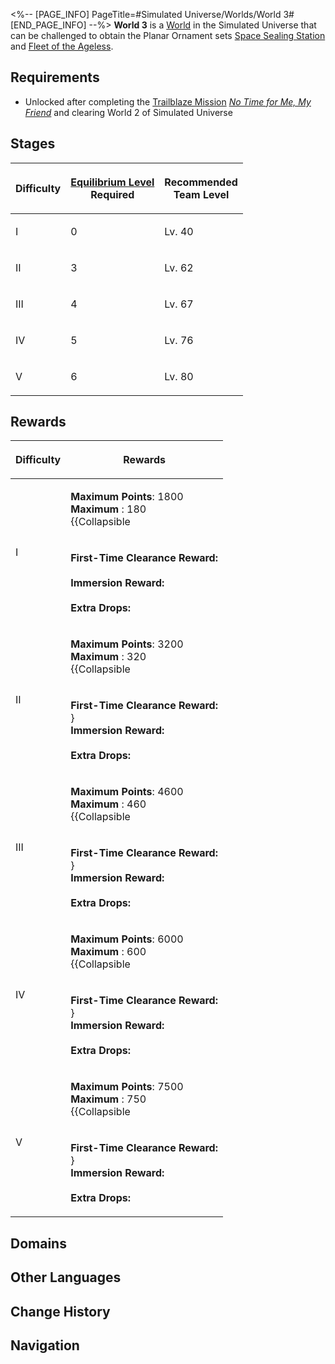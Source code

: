 <%-- [PAGE_INFO]
PageTitle=#Simulated Universe/Worlds/World 3#
[END_PAGE_INFO] --%>
{{Domain Infobox
|title         = World 3
|image         = Simulated Universe World 3.png
|type          = Simulated Universe
|type2         = World
|mechanism     = 
|boss          = Gepard (Complete)
|requiredEL    = 3/4/5/6
|recLevel      = 40/62/67/76/80
|recTypes      = Physical,Lightning,Imaginary
|cost          = 40
|drops         = Space Sealing Station; Fleet of the Ageless
|drops_delim   = ;
|rewards       = 
}}
'''World 3''' is a [[Simulated Universe/Worlds#Worlds|World]] in the Simulated Universe that can be challenged to obtain the Planar Ornament sets [[Space Sealing Station]] and [[Fleet of the Ageless]].

==Requirements==
* Unlocked after completing the [[Trailblaze Mission]] ''[[No Time for Me, My Friend]]'' and clearing World 2 of Simulated Universe

==Stages==
{| class="article-table"
! Difficulty !! [[Equilibrium Level]]<br />Required !! Recommended<br />Team Level
|-
| I || 0 || Lv. 40
|-
| II || 3 || Lv. 62
|-
| III || 4 || Lv. 67
|-
| IV || 5 || Lv. 76
|-
| V || 6 || Lv. 80
|}

==Rewards==
{| class="wikitable"
! Difficulty !! Rewards
|-
| rowspan=2 | I
|
'''Maximum Points''': 1800<br />
'''Maximum {{Item|Ability Point|20|text=Ability Points}}''': 180<br />
{{Collapsible
|{{SU Partial Point Rewards|1800}}
|Partial Rewards
|collapsed=1
}}
|-
|
'''First-Time Clearance Reward:'''<br />{{Card List|Trailblaze EXP*600; Stellar Jade*120; Star Rail Pass*2; Herta Bond*2}}<br />
'''Immersion Reward:'''<br/>{{Card List|1=Trailblaze EXP*200; Space Sealing Station*1 { rarity = 4 }; Fleet of the Ageless*1 { rarity = 4 }; Space Sealing Station*1 { rarity = 3 }; Fleet of the Ageless*1 { rarity = 3 }; Space Sealing Station*1 { rarity = 2 }; Fleet of the Ageless*1 { rarity = 2 }; Credit*1|mini=1}}<br />
'''Extra Drops:'''<br />{{Card List|Glimmering Core*1; Usurper's Scheme*1; Silvermane Insignia*1; Ancient Spindle*1; Immortal Aeroblossom*1; Artifex's Cogwheel*1; Dream Flow Valve*1; Fragments of Impression*1; Lost Lightdust*1; Credit*1|mini=1}}
|-
| rowspan=2 | II
|
'''Maximum Points''': 3200<br />
'''Maximum {{Item|Ability Point|20|text=Ability Points}}''': 320<br />
{{Collapsible
|{{SU Partial Point Rewards|3200}}
|Partial Rewards
|collapsed=1
}}
|-
|
'''First-Time Clearance Reward:'''<br />{{Card List|1=Trailblaze EXP*200; Stellar Jade*60; Herta's Wandering Trek*1 { rarity = 5 }; The Xianzhou Luofu's Ambrosial Arbor Vines*1 { rarity = 5 }}}<br />
'''Immersion Reward:'''<br/>{{Card List|1=Trailblaze EXP*200; Space Sealing Station*1 { rarity = 5 }; Fleet of the Ageless*1 { rarity = 5 }; Space Sealing Station*1 { rarity = 4 }; Fleet of the Ageless*1 { rarity = 4 }; Space Sealing Station*1 { rarity = 3 }; Fleet of the Ageless*1 { rarity = 3 }; Credit*1|mini=1}}<br />
'''Extra Drops:'''<br />{{Card List|Glimmering Core*1; Usurper's Scheme*1; Silvermane Insignia*1; Ancient Spindle*1; Immortal Aeroblossom*1; Artifex's Cogwheel*1; Dream Flow Valve*1; Fragments of Impression*1; Lost Lightdust*1; Credit*1|mini=1}}
|-
| rowspan=2 | III
|
'''Maximum Points''': 4600<br />
'''Maximum {{Item|Ability Point|20|text=Ability Points}}''': 460<br />
{{Collapsible
|{{SU Partial Point Rewards|4600}}
|Partial Rewards
|collapsed=1
}}
|-
|
'''First-Time Clearance Reward:'''<br />{{Card List|1=Trailblaze EXP*200; Stellar Jade*60; The Xianzhou Luofu's Celestial Ark*1 { rarity = 5 }; The Xianzhou Luofu's Ambrosial Arbor Vines*1 { rarity = 5 }}}<br />
'''Immersion Reward:'''<br/>{{Card List|1=Trailblaze EXP*200; Space Sealing Station*1 { rarity = 5 }; Fleet of the Ageless*1 { rarity = 5 }; Space Sealing Station*1 { rarity = 4 }; Fleet of the Ageless*1 { rarity = 4 }; Space Sealing Station*1 { rarity = 3 }; Fleet of the Ageless*1 { rarity = 3 }; Credit*1|mini=1}}<br />
'''Extra Drops:'''<br />{{Card List|Squirming Core*1; Conqueror's Will*1; Silvermane Medal*1; Ancient Engine*1; Immortal Lumintwig*1; Artifex's Gyreheart*1; Dream Making Engine*1; Shards of Desires*1; Lost Lightdust*1; Credit*1|mini=1}}
|-
| rowspan=2 | IV
|
'''Maximum Points''': 6000<br />
'''Maximum {{Item|Ability Point|20|text=Ability Points}}''': 600<br />
{{Collapsible
|{{SU Partial Point Rewards|6000}}
|Partial Rewards
|collapsed=1
}}
|-
|
'''First-Time Clearance Reward:'''<br />{{Card List|1=Trailblaze EXP*200; Stellar Jade*60; Herta's Space Station*1 { rarity = 5 }; Herta's Wandering Trek*1 { rarity = 5 }}}<br />
'''Immersion Reward:'''<br/>{{Card List|1=Trailblaze EXP*200; Space Sealing Station*1 { rarity = 5 }; Fleet of the Ageless*1 { rarity = 5 }; Space Sealing Station*1 { rarity = 4 }; Fleet of the Ageless*1 { rarity = 4 }; Space Sealing Station*1 { rarity = 3 }; Fleet of the Ageless*1 { rarity = 3 }; Credit*1|mini=1}}<br />
'''Extra Drops:'''<br />{{Card List|Squirming Core*1; Conqueror's Will*1; Silvermane Medal*1; Ancient Engine*1; Immortal Lumintwig*1; Artifex's Gyreheart*1; Dream Making Engine*1; Shards of Desires*1; Lost Lightdust*1; Credit*1|mini=1}}
|-
| rowspan=2 | V
|
'''Maximum Points''': 7500<br />
'''Maximum {{Item|Ability Point|20|text=Ability Points}}''': 750<br />
{{Collapsible
|{{SU Partial Point Rewards|7500}}
|Partial Rewards
|collapsed=1
}}
|-
|
'''First-Time Clearance Reward:'''<br />{{Card List|1=Trailblaze EXP*200; Stellar Jade*60; The Xianzhou Luofu's Celestial Ark*1 { rarity = 5 }; The Xianzhou Luofu's Ambrosial Arbor Vines*1 { rarity = 5 }}}<br />
'''Immersion Reward:'''<br/>{{Card List|1=Trailblaze EXP*200; Space Sealing Station*1 { rarity = 5 }; Fleet of the Ageless*1 { rarity = 5 }; Space Sealing Station*1 { rarity = 4 }; Fleet of the Ageless*1 { rarity = 4 }; Credit*1|mini=1}}<br />
'''Extra Drops:'''<br />{{Card List|Squirming Core*1; Conqueror's Will*1; Silvermane Medal*1; Ancient Engine*1; Immortal Lumintwig*1; Artifex's Gyreheart*1; Dream Making Engine*1; Shards of Desires*1; Lost Lightdust*1; Credit*1|mini=1}}
|}

==Domains==
{{Tabber
|Difficulty I
|
{{Table Wrapper
|class        = wikitable tdc1
|size         = 14;3
|header-1-1   = Number
|header-1-2   = Possible Domains
|header-1-3   = Possible Enemies
|cell-2-1     = 1
|cell-2-2     = {{SU Domain Card|Combat|36}}
|cell-3-1     = 2
|cell-3-2     = {{SU Domain Card|Combat;Occurrence|37}}
|cell-4-1     = 3
|cell-4-2     = {{SU Domain Card|Combat;Occurrence|38}}
|cell-5-1     = 4
|cell-5-2     = {{SU Domain Card|Elite|39}}
|cell-5-3     = {{Card List|Automaton Direwolf;Searing Prowler;Voidranger: Trampler|amount=Lv. 39|type=Enemy|show_caption=1|delim=;}}
|cell-6-1     = 5
|cell-6-2     = {{SU Domain Card|Respite|39}}
|cell-7-1     = 6
|cell-7-2     = {{SU Domain Card|Combat|40}}
|cell-8-1     = 7
|cell-8-2     = {{SU Domain Card|Combat;Occurrence;Encounter|41}}
|cell-9-1     = 8
|cell-9-2     = {{SU Domain Card|Elite|42}}
|cell-9-3     = {{Card List|Silvermane Lieutenant (Bug);Automaton Direwolf (Bug);Searing Prowler (Bug);Voidranger: Trampler (Bug)|amount=Lv. 42|type=Enemy|show_caption=1|delim=;}}
|cell-10-1    = 9
|cell-10-2    = {{SU Domain Card|Respite|42}}
|cell-11-1    = 10
|cell-11-2    = {{SU Domain Card|Combat;Occurrence;Transaction|43}}
|cell-12-1    = 11
|cell-12-2    = {{SU Domain Card|Combat;Occurrence;Transaction;Encounter|44}}
|cell-13-1    = 12
|cell-13-2    = {{SU Domain Card|Respite|44}}
|cell-14-1    = 13
|cell-14-2    = {{SU Domain Card|Boss|45}}
|cell-14-3    = {{Card List|Gepard (Complete)|amount=Lv. 45|type=Enemy|show_caption=1|delim=;}}
}}
|Difficulty II
|
{{Table Wrapper
|class        = wikitable tdc1
|size         = 14;3
|header-1-1   = Number
|header-1-2   = Possible Domains
|header-1-3   = Possible Enemies
|cell-2-1     = 1
|cell-2-2     = {{SU Domain Card|Combat|58}}
|cell-3-1     = 2
|cell-3-2     = {{SU Domain Card|Combat;Occurrence|59}}
|cell-4-1     = 3
|cell-4-2     = {{SU Domain Card|Combat;Occurrence|60}}
|cell-5-1     = 4
|cell-5-2     = {{SU Domain Card|Elite|61}}
|cell-5-3     = {{Card List|Automaton Direwolf;Searing Prowler;Voidranger: Trampler|amount=Lv. 61|type=Enemy|show_caption=1|delim=;}}
|cell-6-1     = 5
|cell-6-2     = {{SU Domain Card|Respite|61}}
|cell-7-1     = 6
|cell-7-2     = {{SU Domain Card|Combat|62}}
|cell-8-1     = 7
|cell-8-2     = {{SU Domain Card|Combat;Occurrence;Encounter|63}}
|cell-9-1     = 8
|cell-9-2     = {{SU Domain Card|Elite|64}}
|cell-9-3     = {{Card List|Silvermane Lieutenant (Bug);Automaton Direwolf (Bug);Searing Prowler (Bug);Voidranger: Trampler (Bug)|amount=Lv. 64|type=Enemy|show_caption=1|delim=;}}
|cell-10-1    = 9
|cell-10-2    = {{SU Domain Card|Respite|64}}
|cell-11-1    = 10
|cell-11-2    = {{SU Domain Card|Combat;Occurrence;Transaction|65}}
|cell-12-1    = 11
|cell-12-2    = {{SU Domain Card|Combat;Occurrence;Transaction;Encounter|66}}
|cell-13-1    = 12
|cell-13-2    = {{SU Domain Card|Respite|66}}
|cell-14-1    = 13
|cell-14-2    = {{SU Domain Card|Boss|67}}
|cell-14-3    = {{Card List|Gepard (Complete)|amount=Lv. 67|type=Enemy|show_caption=1|delim=;}}
}}
|Difficulty III
|
{{Table Wrapper
|class        = wikitable tdc1
|size         = 14;3
|header-1-1   = Number
|header-1-2   = Possible Domains
|header-1-3   = Possible Enemies
|cell-2-1     = 1
|cell-2-2     = {{SU Domain Card|Combat|63}}
|cell-3-1     = 2
|cell-3-2     = {{SU Domain Card|Combat;Occurrence|64}}
|cell-4-1     = 3
|cell-4-2     = {{SU Domain Card|Combat;Occurrence|65}}
|cell-5-1     = 4
|cell-5-2     = {{SU Domain Card|Elite|66}}
|cell-5-3     = {{Card List|Automaton Direwolf;Searing Prowler;Voidranger: Trampler|amount=Lv. 66|type=Enemy|show_caption=1|delim=;}}
|cell-6-1     = 5
|cell-6-2     = {{SU Domain Card|Respite|66}}
|cell-7-1     = 6
|cell-7-2     = {{SU Domain Card|Combat|67}}
|cell-8-1     = 7
|cell-8-2     = {{SU Domain Card|Combat;Occurrence;Encounter|68}}
|cell-9-1     = 8
|cell-9-2     = {{SU Domain Card|Elite|69}}
|cell-9-3     = {{Card List|Silvermane Lieutenant (Bug);Automaton Direwolf (Bug);Searing Prowler (Bug);Voidranger: Trampler (Bug)|amount=Lv. 69|type=Enemy|show_caption=1|delim=;}}
|cell-10-1    = 9
|cell-10-2    = {{SU Domain Card|Respite|69}}
|cell-11-1    = 10
|cell-11-2    = {{SU Domain Card|Combat;Occurrence;Transaction|70}}
|cell-12-1    = 11
|cell-12-2    = {{SU Domain Card|Combat;Occurrence;Transaction;Encounter|71}}
|cell-13-1    = 12
|cell-13-2    = {{SU Domain Card|Respite|71}}
|cell-14-1    = 13
|cell-14-2    = {{SU Domain Card|Boss|72}}
|cell-14-3    = {{Card List|Gepard (Complete)|amount=Lv. 72|type=Enemy|show_caption=1|delim=;}}
}}
|Difficulty IV
|
{{Table Wrapper
|class        = wikitable tdc1
|size         = 14;3
|header-1-1   = Number
|header-1-2   = Possible Domains
|header-1-3   = Possible Enemies
|cell-2-1     = 1
|cell-2-2     = {{SU Domain Card|Combat|72}}
|cell-3-1     = 2
|cell-3-2     = {{SU Domain Card|Combat;Occurrence|73}}
|cell-4-1     = 3
|cell-4-2     = {{SU Domain Card|Combat;Occurrence|74}}
|cell-5-1     = 4
|cell-5-2     = {{SU Domain Card|Elite|75}}
|cell-5-3     = {{Card List|Automaton Direwolf;Searing Prowler;Voidranger: Trampler|amount=Lv. 75|type=Enemy|show_caption=1|delim=;}}
|cell-6-1     = 5
|cell-6-2     = {{SU Domain Card|Respite|75}}
|cell-7-1     = 6
|cell-7-2     = {{SU Domain Card|Combat|76}}
|cell-8-1     = 7
|cell-8-2     = {{SU Domain Card|Combat;Occurrence;Encounter|77}}
|cell-9-1     = 8
|cell-9-2     = {{SU Domain Card|Elite|78}}
|cell-9-3     = {{Card List|Silvermane Lieutenant (Bug);Automaton Direwolf (Bug);Searing Prowler (Bug);Voidranger: Trampler (Bug)|amount=Lv. 78|type=Enemy|show_caption=1|delim=;}}
|cell-10-1    = 9
|cell-10-2    = {{SU Domain Card|Respite|78}}
|cell-11-1    = 10
|cell-11-2    = {{SU Domain Card|Combat;Occurrence;Transaction|79}}
|cell-12-1    = 11
|cell-12-2    = {{SU Domain Card|Combat;Occurrence;Transaction;Encounter|80}}
|cell-13-1    = 12
|cell-13-2    = {{SU Domain Card|Respite|80}}
|cell-14-1    = 13
|cell-14-2    = {{SU Domain Card|Boss|81}}
|cell-14-3    = {{Card List|Gepard (Complete)|amount=Lv. 81|type=Enemy|show_caption=1|delim=;}}
}}
|Difficulty V
|
{{Table Wrapper
|class        = wikitable tdc1
|size         = 14;3
|header-1-1   = Number
|header-1-2   = Possible Domains
|header-1-3   = Possible Enemies
|cell-2-1     = 1
|cell-2-2     = {{SU Domain Card|Combat|81}}
|cell-3-1     = 2
|cell-3-2     = {{SU Domain Card|Combat;Occurrence|82}}
|cell-4-1     = 3
|cell-4-2     = {{SU Domain Card|Combat;Occurrence|83}}
|cell-5-1     = 4
|cell-5-2     = {{SU Domain Card|Elite|84}}
|cell-5-3     = {{Card List|Automaton Direwolf;Searing Prowler;Voidranger: Trampler|amount=Lv. 84|type=Enemy|show_caption=1|delim=;}}
|cell-6-1     = 5
|cell-6-2     = {{SU Domain Card|Respite|84}}
|cell-7-1     = 6
|cell-7-2     = {{SU Domain Card|Combat|85}}
|cell-8-1     = 7
|cell-8-2     = {{SU Domain Card|Combat;Occurrence;Encounter|86}}
|cell-9-1     = 8
|cell-9-2     = {{SU Domain Card|Elite|87}}
|cell-9-3     = {{Card List|Silvermane Lieutenant (Bug);Automaton Direwolf (Bug);Searing Prowler (Bug);Voidranger: Trampler (Bug)|amount=Lv. 87|type=Enemy|show_caption=1|delim=;}}
|cell-10-1    = 9
|cell-10-2    = {{SU Domain Card|Respite|87}}
|cell-11-1    = 10
|cell-11-2    = {{SU Domain Card|Combat;Occurrence;Transaction|88}}
|cell-12-1    = 11
|cell-12-2    = {{SU Domain Card|Combat;Occurrence;Transaction;Encounter|89}}
|cell-13-1    = 12
|cell-13-2    = {{SU Domain Card|Respite|89}}
|cell-14-1    = 13
|cell-14-2    = {{SU Domain Card|Boss|90}}
|cell-14-3    = {{Card List|Gepard (Complete)|amount=Lv. 90|type=Enemy|show_caption=1|delim=;}}
}}
}}

==Other Languages==
{{Other Languages
|en   = World 3
|zhs  = 第三世界
|zht  = 第三世界
|ja   = 第三世界
|ko   = 제3세계
|es   = Mundo 3
|fr   = Monde&nbsp;3
|ru   = Мир 3
|th   = โลก 3
|vi   = Thế Giới 3
|de   = Welt 3
|id   = Dunia 3
|pt   = Mundo 3
}}

==Change History==
{{Change History|1.0}}

==Navigation==
{{Domain Navbox}}